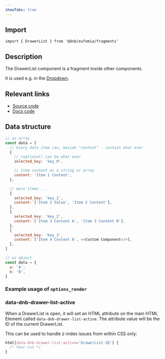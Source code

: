 ```yaml
---
showTabs: true
---
```



## Import

```tsx
import { DrawerList } from '@dnb/eufemia/fragments'
```

## Description

The DrawerList component is a fragment inside other components.

It is used e.g. in the [Dropdown](/uilib/components/dropdown).

## Relevant links

- [Source code](https://github.com/dnbexperience/eufemia/tree/main/packages/dnb-eufemia/src/components/fragments/drawer-list)
- [Docs code](https://github.com/dnbexperience/eufemia/tree/main/packages/dnb-design-system-portal/src/docs/uilib/components/fragments/drawer-list)

## Data structure

```js
// as array
const data = [
  // Every data item can, beside "content" - contain what ever
  {
    // (optional) can be what ever
    selected_key: 'key_0',

    // Item content as a string or array
    content: 'Item 1 Content',
  },

  // more items ...
  {
    selected_key: 'key_1',
    content: ['Item 2 Value', 'Item 2 Content'],
  },
  {
    selected_key: 'key_2',
    content: ['Item 3 Content A', 'Item 3 Content B'],
  },
  {
    selected_key: 'key_3',
    content: ['Item 4 Content A', <>Custom Component</>],
  },
]

// as object
const data = {
  a: 'A',
  b: 'B',
}
```

### Example usage of `options_render`

<DrawerListExampleOptionsRender />

### data-dnb-drawer-list-active

When a DrawerList is open, it will set an HTML attribute on the main HTML Element called `data-dnb-drawer-list-active`. The attribute value will be the ID of the current DrawerList.

This can be used to handle z-index issues from within CSS only:

```css
html[data-dnb-drawer-list-active='DrawerList-ID'] {
  /* Your css */
}
```
